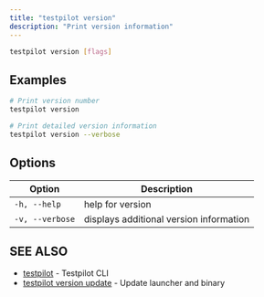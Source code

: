 ```yaml
---
title: "testpilot version"
description: "Print version information"
---
```


```bash
testpilot version [flags]
```

## Examples[​](#examples "Direct link to Examples")

```bash
# Print version number
testpilot version

# Print detailed version information
testpilot version --verbose
```

## Options[​](#options "Direct link to Options")

| Option          | Description                             |
| --------------- | --------------------------------------- |
| `-h, --help`    | help for version                        |
| `-v, --verbose` | displays additional version information |

## SEE ALSO[​](#see-also "Direct link to SEE ALSO")

- [testpilot](/docs/testpilot/reference/cli/testpilot) - Testpilot CLI
- [testpilot version update](/docs/testpilot/reference/cli/testpilot-version-update) - Update
  launcher and binary
